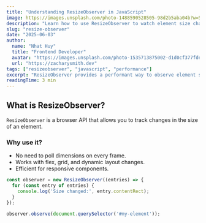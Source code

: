 ```yaml
---
title: "Understanding ResizeObserver in JavaScript"
image: https://images.unsplash.com/photo-1488590528505-98d2b5aba04b?w=500&auto=format&fit=crop&q=60&ixlib=rb-4.1.0&ixid=M3wxMjA3fDB8MHxzZWFyY2h8M3x8dGVjaG5vbG9neXxlbnwwfHwwfHx8MA%3D%3D"
description: "Learn how to use ResizeObserver to watch element size changes efficiently in modern browsers."
slug: "resize-observer"
date: "2025-06-03"
author:
  name: "Nhat Huy"
  title: "Frontend Developer"
  avatar: "https://images.unsplash.com/photo-1535713875002-d1d0cf377fde?w=500&auto=format&fit=crop&q=60&ixlib=rb-4.1.0&ixid=M3wxMjA3fDB8MHxzZWFyY2h8Mnx8YXZhdGFyfGVufDB8fDB8fHww"
  url: "https://zacharysmith.dev"
tags: ["resizeobserver", "javascript", "performance"]
excerpt: "ResizeObserver provides a performant way to observe element size changes in the browser."
readingTime: 3 min
---
```


## What is ResizeObserver?

`ResizeObserver` is a browser API that allows you to track changes in the size of an element.

### Why use it?

- No need to poll dimensions on every frame.
- Works with flex, grid, and dynamic layout changes.
- Efficient for responsive components.

```js
const observer = new ResizeObserver((entries) => {
  for (const entry of entries) {
    console.log('Size changed:', entry.contentRect);
  }
});

observer.observe(document.querySelector('#my-element'));
